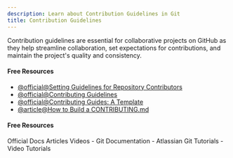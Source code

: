 ```yaml
---
description: Learn about Contribution Guidelines in Git
title: Contribution Guidelines
---
```


Contribution guidelines are essential for collaborative projects on GitHub as they help streamline collaboration, set expectations for contributions, and maintain the project's quality and consistency.

#### Free Resources

- [@official@Setting Guidelines for Repository Contributors](https://docs.github.com/articles/setting-guidelines-for-repository-contributors)
- [@official@Contributing Guidelines](https://github.blog/news-insights/contributing-guidelines/)
- [@official@Contributing Guides: A Template](https://github.com/nayafia/contributing-template)
- [@article@How to Build a CONTRIBUTING.md](https://mozillascience.github.io/working-open-workshop/contributing/)

#### Free Resources

<Tabs defaultValue="official">
<TabsList>
<TabsTrigger value="official">Official Docs</TabsTrigger>
<TabsTrigger value="article">Articles</TabsTrigger>
<TabsTrigger value="video">Videos</TabsTrigger>
</TabsList>

<TabsContent value="official">
- <Link href="https://git-scm.com/docs">Git Documentation</Link>
</TabsContent>
<TabsContent value="article">
- <Link href="https://www.atlassian.com/git/tutorials">Atlassian Git Tutorials</Link>
</TabsContent>
<TabsContent value="video">
- <Link href="https://www.youtube.com/results?search_query=git+contribution-guidelines+tutorial">Video Tutorials</Link>
</TabsContent>
</Tabs>

<Outlet path="5-github/basics/contribution-guidelines" />
